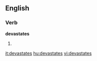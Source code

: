 
==English==

===Verb===
'''devastates'''

# {{third-person singular of|[[devastate]]}}

[[it:devastates]]
[[hu:devastates]]
[[vi:devastates]]